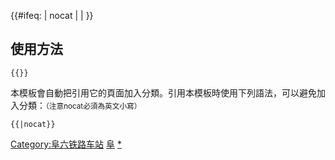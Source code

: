 {{鐵道路線| lua=1
| 模板名稱 = 阜六铁路
| 名稱 = [[阜六铁路]]
| 代表色 = #0033c9
| Logo = [[File:China_Railways.svg|17px]]
| 背景顏色 = #FFFFFF
| 車站列表 = 袁寨 ~ 六十里铺 ~ 南照 ~ 临水镇 ~ 冯井 ~ 吴集 ~ 白莲 ~ 河口集 ~ 霍邱 ~ 曹庙 ~ 清凉寺站 (安徽省) ~ 分路口
|注釋=
}}
<includeonly>{{#ifeq: {{{1}}} | nocat | <!--空--> | [[Category:阜六铁路车站]] }}</includeonly><noinclude>

==使用方法==
 <nowiki>{{</nowiki>{{PAGENAME}}<nowiki>}}</nowiki>
本模板會自動把引用它的頁面加入分類。引用本模板時使用下列語法，可以避免加入分類：<small>（注意nocat必須為英文小寫）</small>
 <nowiki>{{</nowiki>{{PAGENAME}}<nowiki>|nocat}}</nowiki>
[[Category:中國鐵路路線模板|阜]]
[[Category:阜六铁路车站|*]]
</noinclude>